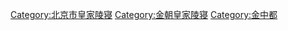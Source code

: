 [[Category:北京市皇家陵寝|Category:北京市皇家陵寝]]
[[Category:金朝皇家陵寝|Category:金朝皇家陵寝]]
[[Category:金中都|Category:金中都]]